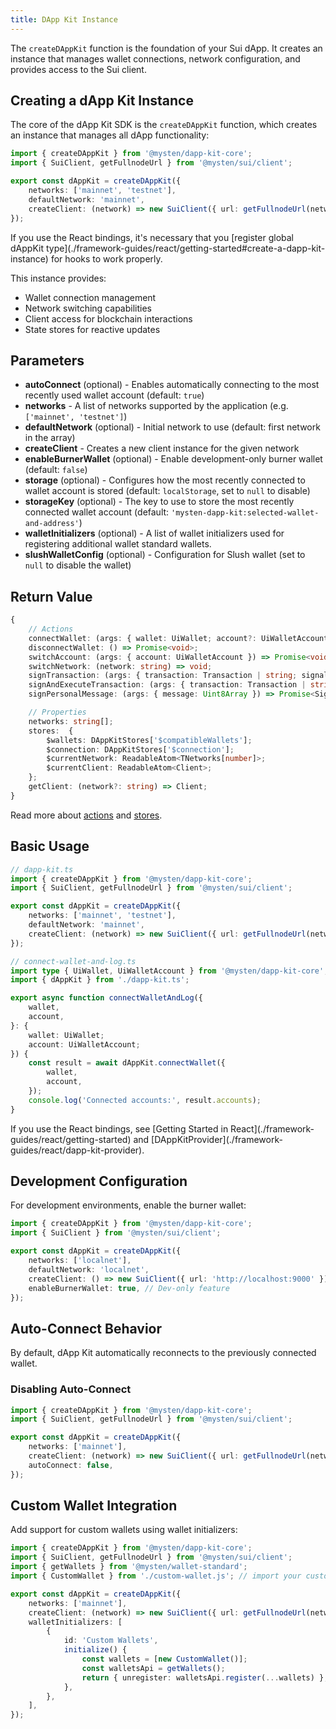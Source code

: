 ```yaml
---
title: DApp Kit Instance
---
```


The `createDAppKit` function is the foundation of your Sui dApp. It creates an instance that manages
wallet connections, network configuration, and provides access to the Sui client.

## Creating a dApp Kit Instance

The core of the dApp Kit SDK is the `createDAppKit` function, which creates an instance that manages
all dApp functionality:

```typescript
import { createDAppKit } from '@mysten/dapp-kit-core';
import { SuiClient, getFullnodeUrl } from '@mysten/sui/client';

export const dAppKit = createDAppKit({
	networks: ['mainnet', 'testnet'],
	defaultNetwork: 'mainnet',
	createClient: (network) => new SuiClient({ url: getFullnodeUrl(network) }),
});
```

<Callout type="warn">
	If you use the React bindings, it's necessary that you [register global dAppKit
	type](./framework-guides/react/getting-started#create-a-dapp-kit-instance) for hooks to work
	properly.
</Callout>

This instance provides:

- Wallet connection management
- Network switching capabilities
- Client access for blockchain interactions
- State stores for reactive updates

## Parameters

- **autoConnect** (optional) - Enables automatically connecting to the most recently used wallet
  account (default: `true`)
- **networks** - A list of networks supported by the application (e.g. `['mainnet', 'testnet']`)
- **defaultNetwork** (optional) - Initial network to use (default: first network in the array)
- **createClient** - Creates a new client instance for the given network
- **enableBurnerWallet** (optional) - Enable development-only burner wallet (default: `false`)
- **storage** (optional) - Configures how the most recently connected to wallet account is stored
  (default: `localStorage`, set to `null` to disable)
- **storageKey** (optional) - The key to use to store the most recently connected wallet account
  (default: `'mysten-dapp-kit:selected-wallet-and-address'`)
- **walletInitializers** (optional) - A list of wallet initializers used for registering additional
  wallet standard wallets.
- **slushWalletConfig** (optional) - Configuration for Slush wallet (set to `null` to disable the
  wallet)

## Return Value

```ts
{
    // Actions
    connectWallet: (args: { wallet: UiWallet; account?: UiWalletAccount }) => Promise<{ accounts: UiWalletAccount[]; }>;
    disconnectWallet: () => Promise<void>;
    switchAccount: (args: { account: UiWalletAccount }) => Promise<void>;
    switchNetwork: (network: string) => void;
    signTransaction: (args: { transaction: Transaction | string; signal?: AbortSignal }) => Promise<SignedTransaction>;
    signAndExecuteTransaction: (args: { transaction: Transaction | string; signal?: AbortSignal }) => Promise<SuiSignAndExecuteTransactionOutput>;
    signPersonalMessage: (args: { message: Uint8Array }) => Promise<SignedPersonalMessage>;

    // Properties
    networks: string[];
    stores:  {
        $wallets: DAppKitStores['$compatibleWallets'];
        $connection: DAppKitStores['$connection'];
        $currentNetwork: ReadableAtom<TNetworks[number]>;
        $currentClient: ReadableAtom<Client>;
    };
    getClient: (network?: string) => Client;
}
```

Read more about [actions](./actions/connect-wallet) and [stores](./state).

## Basic Usage

```ts
// dapp-kit.ts
import { createDAppKit } from '@mysten/dapp-kit-core';
import { SuiClient, getFullnodeUrl } from '@mysten/sui/client';

export const dAppKit = createDAppKit({
	networks: ['mainnet', 'testnet'],
	defaultNetwork: 'mainnet',
	createClient: (network) => new SuiClient({ url: getFullnodeUrl(network) }),
});
```

```ts
// connect-wallet-and-log.ts
import type { UiWallet, UiWalletAccount } from '@mysten/dapp-kit-core';
import { dAppKit } from './dapp-kit.ts';

export async function connectWalletAndLog({
	wallet,
	account,
}: {
	wallet: UiWallet;
	account: UiWalletAccount;
}) {
	const result = await dAppKit.connectWallet({
		wallet,
		account,
	});
	console.log('Connected accounts:', result.accounts);
}
```

<Callout>
	If you use the React bindings, see [Getting Started in
	React](./framework-guides/react/getting-started) and
	[DAppKitProvider](./framework-guides/react/dapp-kit-provider).
</Callout>

## Development Configuration

For development environments, enable the burner wallet:

```typescript
import { createDAppKit } from '@mysten/dapp-kit-core';
import { SuiClient } from '@mysten/sui/client';

export const dAppKit = createDAppKit({
	networks: ['localnet'],
	defaultNetwork: 'localnet',
	createClient: () => new SuiClient({ url: 'http://localhost:9000' }),
	enableBurnerWallet: true, // Dev-only feature
});
```

## Auto-Connect Behavior

By default, dApp Kit automatically reconnects to the previously connected wallet.

### Disabling Auto-Connect

```typescript
import { createDAppKit } from '@mysten/dapp-kit-core';
import { SuiClient, getFullnodeUrl } from '@mysten/sui/client';

export const dAppKit = createDAppKit({
	networks: ['mainnet'],
	createClient: (network) => new SuiClient({ url: getFullnodeUrl(network) }),
	autoConnect: false,
});
```

## Custom Wallet Integration

Add support for custom wallets using wallet initializers:

```typescript
import { createDAppKit } from '@mysten/dapp-kit-core';
import { SuiClient, getFullnodeUrl } from '@mysten/sui/client';
import { getWallets } from '@mysten/wallet-standard';
import { CustomWallet } from './custom-wallet.js'; // import your custom wallet class

export const dAppKit = createDAppKit({
	networks: ['mainnet'],
	createClient: (network) => new SuiClient({ url: getFullnodeUrl(network) }),
	walletInitializers: [
		{
			id: 'Custom Wallets',
			initialize() {
				const wallets = [new CustomWallet()];
				const walletsApi = getWallets();
				return { unregister: walletsApi.register(...wallets) };
			},
		},
	],
});
```
